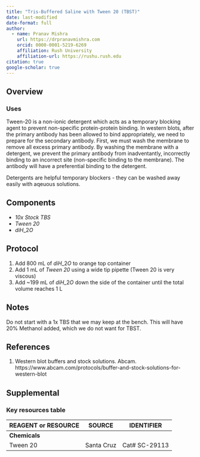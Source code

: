 ```yaml
---
title: "Tris-Buffered Saline with Tween 20 (TBST)"
date: last-modified
date-format: full
author:
  - name: Pranav Mishra
    url: https://drpranavmishra.com
    orcid: 0000-0001-5219-6269 
    affiliation: Rush University
    affiliation-url: https://rushu.rush.edu 
citation: true
google-scholar: true
---
```


## Overview

<!-- Description of chemical here -->

### Uses

Tween-20 is a non-ionic detergent which acts as a temporary blocking agent to prevent non-specific protein-protein binding. In western blots, after the primary antibody has been allowed to bind appropriately, we need to prepare for the secondary antibody. First, we must wash the membrane to remove all excess primary antibody. By washing the membrane with a detergent, we prevent the primary antibody from inadventantly, incorrectly binding to an incorrect site (non-specific binding to the membrane). The antibody will have a preferential binding to the detergent.

Detergents are helpful temporary blockers - they can be washed away easily with aqeuous solutions.

## Components

* *10x Stock TBS*
* *Tween 20*
* $diH\_2O$

## Protocol

1. Add 800 mL of $diH\_2O$ to orange top container
2. Add 1 mL of *Tween 20* using a wide tip pipette (Tween 20 is very viscous)
3. Add \~199 mL of $diH\_2O$ down the side of the container until the total volume reaches 1 L

## Notes

Do not start with a 1x TBS that we may keep at the bench. This will have 20% Methanol added, which we do not want for TBST.

## References

1. Western blot buffers and stock solutions. Abcam. https://www.abcam.com/protocols/buffer-and-stock-solutions-for-western-blot



## Supplemental

### Key resources table

| REAGENT or RESOURCE | SOURCE     | IDENTIFIER    |
|---------------------|------------|---------------|
| **Chemicals**       |            |               |
| Tween 20            | Santa Cruz | Cat# SC-29113 |